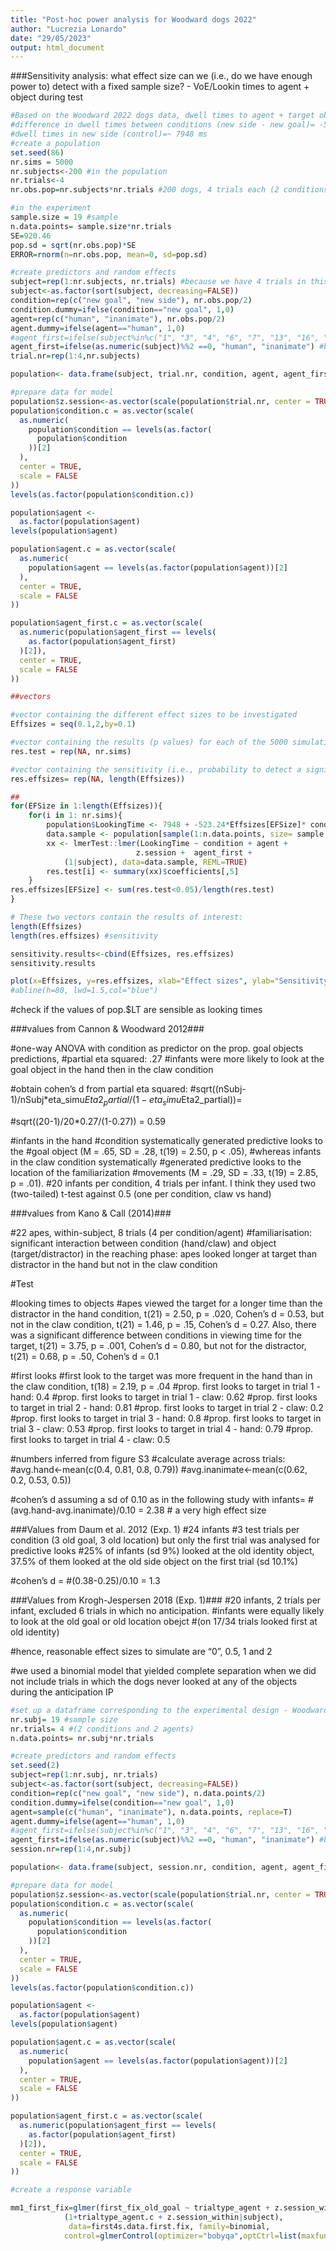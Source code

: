 ```yaml
---
title: "Post-hoc power analysis for Woodward dogs 2022"
author: "Lucrezia Lonardo"
date: "29/05/2023"
output: html_document
---
```


###Sensitivity analysis: what effect size can we (i.e., do we have enough power to) detect with a fixed sample size? - VoE/Lookin times to agent + object during test
```r
#Based on the Woodward 2022 dogs data, dwell times to agent + target object in the test trials
#difference in dwell times between conditions (new side - new goal)= -523.24
#dwell times in new side (control)=~ 7948 ms
#create a population
set.seed(86)
nr.sims = 5000
nr.subjects<-200 #in the population
nr.trials<-4
nr.obs.pop=nr.subjects*nr.trials #200 dogs, 4 trials each (2 conditions, 2 agents)

#in the experiment 
sample.size = 19 #sample
n.data.points= sample.size*nr.trials
SE=920.46
pop.sd = sqrt(nr.obs.pop)*SE
ERROR=rnorm(n=nr.obs.pop, mean=0, sd=pop.sd)

#create predictors and random effects
subject=rep(1:nr.subjects, nr.trials) #because we have 4 trials in this case
subject<-as.factor(sort(subject, decreasing=FALSE))
condition=rep(c("new goal", "new side"), nr.obs.pop/2)
condition.dummy=ifelse(condition=="new goal", 1,0)
agent=rep(c("human", "inanimate"), nr.obs.pop/2)
agent.dummy=ifelse(agent=="human", 1,0)
#agent_first=ifelse(subject%in%c("1", "3", "4", "6", "7", "13", "16", "17", "18", "19"),"human","inanimate") #this would work for the sample but not the population
agent_first=ifelse(as.numeric(subject)%%2 ==0, "human", "inanimate") #based on whether subject has an odd or even ID
trial.nr=rep(1:4,nr.subjects)

population<- data.frame(subject, trial.nr, condition, agent, agent_first)

#prepare data for model
population$z.session<-as.vector(scale(population$trial.nr, center = TRUE, scale=TRUE))
population$condition.c = as.vector(scale(
  as.numeric(
    population$condition == levels(as.factor(
      population$condition
    ))[2]
  ),
  center = TRUE,
  scale = FALSE
))
levels(as.factor(population$condition.c))

population$agent <-
  as.factor(population$agent)
levels(population$agent)

population$agent.c = as.vector(scale(
  as.numeric(
    population$agent == levels(as.factor(population$agent))[2]
  ),
  center = TRUE,
  scale = FALSE
))

population$agent_first.c = as.vector(scale(
  as.numeric(population$agent_first == levels(
    as.factor(population$agent_first)
  )[2]),
  center = TRUE,
  scale = FALSE
))

##vectors 

#vector containing the different effect sizes to be investigated
Effsizes = seq(0.1,2,by=0.1) 

#vector containing the results (p values) for each of the 5000 simulations for each effect size
res.test = rep(NA, nr.sims) 

#vector containing the sensitivity (i.e., probability to detect a significant effect, prop. p<0.05) for each of the different effect sizes
res.effsizes= rep(NA, length(Effsizes)) 

##
for(EFSize in 1:length(Effsizes)){
	for(i in 1: nr.sims){
		population$LookingTime <- 7948 + -523.24*Effsizes[EFSize]* condition.dummy + ERROR
		data.sample <- population[sample(1:n.data.points, size= sample.size, replace=F),]
		xx <- lmerTest::lmer(LookingTime ~ condition + agent +
                            z.session +  agent_first +
            (1|subject), data=data.sample, REML=TRUE)
		res.test[i] <- summary(xx)$coefficients[,5]
	}
res.effsizes[EFSize] <- sum(res.test<0.05)/length(res.test)
}

# These two vectors contain the results of interest:
length(Effsizes)
length(res.effsizes) #sensitivity

sensitivity.results<-cbind(Effsizes, res.effsizes)
sensitivity.results

plot(x=Effsizes, y=res.effsizes, xlab="Effect sizes", ylab="Sensitivity", cex=1.3)#+
#abline(h=80, lwd=1.5,col="blue")
```
#check if the values of pop.$LT are sensible as looking times



###values from Cannon & Woodward 2012###

#one-way ANOVA with condition as predictor on the prop. goal objects predictions, 
#partial eta squared: .27
#infants were more likely to look at the goal object in the hand then in the claw condition

#obtain cohen's d from partial eta squared:
#sqrt((nSubj-1)/nSubj*eta_simu$Eta2_partial/(1-eta_simu$Eta2_partial))=

#sqrt((20-1)/20*0.27/(1-0.27)) = 0.59

#infants in the hand
#condition systematically generated predictive looks to the
#goal object (M = .65, SD = .28, t(19) = 2.50, p < .05),
#whereas infants in the claw condition systematically
#generated predictive looks to the location of the familiarization
#movements (M = .29, SD = .33, t(19) = 2.85, p = .01).
#20 infants per condition, 4 trials per infant. I think they used two (two-tailed) t-test against 0.5 (one per condition, claw vs hand)

###values from Kano & Call (2014)###

#22 apes, within-subject, 8 trials (4 per condition/agent)
#familiarisation: significant interaction between condition (hand/claw) and object (target/distractor) in the reaching phase: apes looked longer at target than distractor in the hand but not in the claw condition

#Test

#looking times to objects
#apes viewed the target for a longer time than the distractor in the hand condition, t(21) = 2.50, p = .020, Cohen's d = 0.53, but not in the claw condition, t(21) = 1.46, p = .15, Cohen's d = 0.27. Also, there was a significant difference between conditions in viewing time for the target, t(21) = 3.75, p = .001, Cohen's d = 0.80, but not for the distractor, t(21) = 0.68, p = .50, Cohen's d = 0.1

#first looks
#first look to the target was more frequent in the hand than in the claw condition, t(18) = 2.19, p = .04
#prop. first looks to target in trial 1 - hand: 0.4
#prop. first looks to target in trial 1 - claw: 0.62
#prop. first looks to target in trial 2 - hand: 0.81
#prop. first looks to target in trial 2 - claw: 0.2
#prop. first looks to target in trial 3 - hand: 0.8
#prop. first looks to target in trial 3 - claw: 0.53
#prop. first looks to target in trial 4 - hand: 0.79
#prop. first looks to target in trial 4 - claw: 0.5

#numbers inferred from figure S3
#calculate average across trials:
#avg.hand<-mean(c(0.4, 0.81, 0.8, 0.79))
#avg.inanimate<-mean(c(0.62, 0.2, 0.53, 0.5))

#cohen's d assuming a sd of 0.10 as in the following study with infants=
#(avg.hand-avg.inanimate)/0.10 = 2.38 # a very high effect size

###Values from Daum et al. 2012 (Exp. 1)
#24 infants
#3 test trials per condition (3 old goal, 3 old location) but only the first trial was analysed for predictive looks
#25% of infants (sd 9%) looked at the old identity object, 37.5% of them looked at the old side object on the first trial (sd 10.1%)

#cohen's d =
#(0.38-0.25)/0.10 = 1.3

###Values from Krogh-Jespersen 2018 (Exp. 1)###
#20 infants, 2 trials per infant, excluded 6 trials in which no anticipation.
#infants were equally likely to look at the old goal or old location obejct
#(on 17/34 trials looked first at old identity)

#hence, reasonable effect sizes to simulate are "0", 0.5, 1 and 2


#we used a binomial model that yielded complete separation when we did not include trials in which the dogs never looked at any of the objects during the anticipation IP
```r
#set up a dataframe corresponding to the experimental design - Woodward dogs 2022
nr.subj= 19 #sample size
nr.trials= 4 #(2 conditions and 2 agents)
n.data.points= nr.subj*nr.trials

#create predictors and random effects
set.seed(2)
subject=rep(1:nr.subj, nr.trials) 
subject<-as.factor(sort(subject, decreasing=FALSE))
condition=rep(c("new goal", "new side"), n.data.points/2)
condition.dummy=ifelse(condition=="new goal", 1,0)
agent=sample(c("human", "inanimate"), n.data.points, replace=T)
agent.dummy=ifelse(agent=="human", 1,0)
#agent_first=ifelse(subject%in%c("1", "3", "4", "6", "7", "13", "16", "17", "18", "19"),"human","inanimate") #this would work for the sample but not the population
agent_first=ifelse(as.numeric(subject)%%2 ==0, "human", "inanimate") #based on whether subject has an odd or even ID
session.nr=rep(1:4,nr.subj)

population<- data.frame(subject, session.nr, condition, agent, agent_first)

#prepare data for model
population$z.session<-as.vector(scale(population$trial.nr, center = TRUE, scale=TRUE))
population$condition.c = as.vector(scale(
  as.numeric(
    population$condition == levels(as.factor(
      population$condition
    ))[2]
  ),
  center = TRUE,
  scale = FALSE
))
levels(as.factor(population$condition.c))

population$agent <-
  as.factor(population$agent)
levels(population$agent)

population$agent.c = as.vector(scale(
  as.numeric(
    population$agent == levels(as.factor(population$agent))[2]
  ),
  center = TRUE,
  scale = FALSE
))

population$agent_first.c = as.vector(scale(
  as.numeric(population$agent_first == levels(
    as.factor(population$agent_first)
  )[2]),
  center = TRUE,
  scale = FALSE
))

#create a response variable

mm1_first_fix=glmer(first_fix_old_goal ~ trialtype_agent + z.session_within + agent_first +
            (1+trialtype_agent.c + z.session_within|subject),
             data=first4s.data.first.fix, family=binomial, 
            control=glmerControl(optimizer="bobyqa",optCtrl=list(maxfun=2e5)))
```


